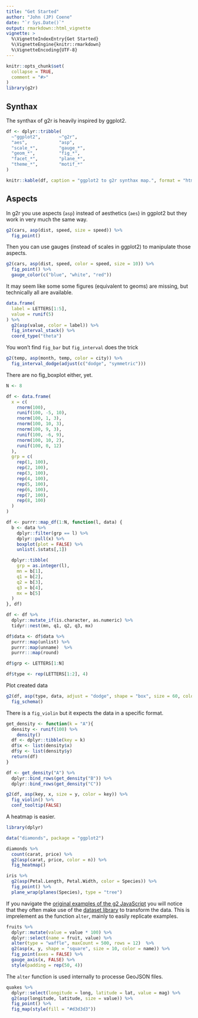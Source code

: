 ```yaml
---
title: "Get Started"
author: "John (JP) Coene"
date: "`r Sys.Date()`"
output: rmarkdown::html_vignette
vignette: >
  %\VignetteIndexEntry{Get Started}
  %\VignetteEngine{knitr::rmarkdown}
  %\VignetteEncoding{UTF-8}
---
```


```r
knitr::opts_chunk$set(
  collapse = TRUE,
  comment = "#>"
)
library(g2r)
```

## Synthax

The synthax of g2r is heavily inspired by ggplot2.

```r
df <- dplyr::tribble(
  ~"ggplot2",       ~"g2r",
  "aes",            "asp",
  "scale_*",        "gauge_*",
  "geom_*",         "fig_*",
  "facet_*",        "plane_*",
  "theme_*",        "motif_*"
)

knitr::kable(df, caption = "ggplot2 to g2r synthax map.", format = "html")
```

## Aspects

In g2r you use aspects (`asp`) instead of aesthetics (`aes`) in ggplot2 but they work in very much the same way.

```r
g2(cars, asp(dist, speed, size = speed)) %>% 
  fig_point()
```

Then you can use gauges (instead of scales in ggplot2) to manipulate those aspects.

```r
g2(cars, asp(dist, speed, color = speed, size = 10)) %>% 
  fig_point() %>% 
  gauge_color(c("blue", "white", "red"))
```

It may seem like some some figures (equivalent to geoms) are missing, but technically all are available.

```r
data.frame(
  label = LETTERS[1:5],
  value = runif(5)
) %>% 
  g2(asp(value, color = label)) %>% 
  fig_interval_stack() %>% 
  coord_type("theta")
```

You won't find `fig_bar` but `fig_interval` does the trick

```r
g2(temp, asp(month, temp, color = city)) %>% 
  fig_interval_dodge(adjust(c("dodge", "symmetric"))) 
```

There are no fig_boxplot either, yet.

```r
N <- 8

df <- data.frame(
  x = c(
    rnorm(100),
    runif(100, -5, 10),
    rnorm(100, 1, 3),
    rnorm(100, 10, 3),
    rnorm(100, 9, 3),
    runif(100, -6, 9),
    rnorm(100, 10, 2),
    runif(100, 0, 12)
  ),
  grp = c(
    rep(1, 100),
    rep(2, 100),
    rep(3, 100),
    rep(4, 100),
    rep(5, 100),
    rep(6, 100),
    rep(7, 100),
    rep(8, 100)
  )
)

df <- purrr::map_df(1:N, function(l, data) {
  b <- data %>% 
    dplyr::filter(grp == l) %>% 
    dplyr::pull(x) %>% 
    boxplot(plot = FALSE) %>% 
    unlist(.$stats[,1])

  dplyr::tibble(
    grp = as.integer(l),
    mn = b[1],
    q1 = b[2],
    q2 = b[3],
    q3 = b[4],
    mx = b[5]
  ) 
}, df)

df <- df %>% 
  dplyr::mutate_if(is.character, as.numeric) %>% 
  tidyr::nest(mn, q1, q2, q3, mx)

df$data <- df$data %>% 
  purrr::map(unlist) %>%
  purrr::map(unname)  %>% 
  purrr:::map(round)

df$grp <- LETTERS[1:N]

df$type <- rep(LETTERS[1:2], 4)
```

Plot created data

```r
g2(df, asp(type, data, adjust = "dodge", shape = "box", size = 60, color = grp)) %>% 
  fig_schema()
```

There is a `fig_violin` but it expects the data in a specific format.

```r
get_density <- function(k = "A"){
  density <- runif(100) %>% 
    density() 
  df <- dplyr::tibble(key = k)
  df$x <- list(density$x)
  df$y <- list(density$y)
  return(df)
}

df <- get_density("A") %>% 
  dplyr::bind_rows(get_density("B")) %>% 
  dplyr::bind_rows(get_density("C"))

g2(df, asp(key, x, size = y, color = key)) %>% 
  fig_violin() %>% 
  conf_tooltip(FALSE)
```

A heatmap is easier.

```r
library(dplyr)

data("diamonds", package = "ggplot2")

diamonds %>% 
  count(carat, price) %>% 
  g2(asp(carat, price, color = n)) %>% 
  fig_heatmap()
```

```r
iris %>%
  g2(asp(Petal.Length, Petal.Width, color = Species)) %>% 
  fig_point() %>%
  plane_wrap(planes(Species), type = "tree")
```

If you navigate the [original examples of the g2 JavaScript](https://antv.alipay.com/zh-cn/g2/3.x/demo/index.html) you will notice that they often make use of the [dataset library](https://github.com/antvis/data-set) to transform the data. This is imprelement as the function `alter`, mainly to easily replicate examples.

```r
fruits %>% 
  dplyr::mutate(value = value * 100) %>% 
  dplyr::select(name = fruit, value) %>% 
  alter(type = "waffle", maxCount = 500, rows = 12)  %>% 
  g2(asp(x, y, shape = "square", size = 10, color = name)) %>% 
  fig_point(axes = FALSE) %>% 
  gauge_axis(x, FALSE) %>% 
  style(padding = rep(50, 4))
```

The `alter` function is used internally to processe GeoJSON files.

```r
quakes %>% 
  dplyr::select(longitude = long, latitude = lat, value = mag) %>% 
  g2(asp(longitude, latitude, size = value)) %>% 
  fig_point() %>% 
  fig_map(style(fill = "#d3d3d3"))  
```